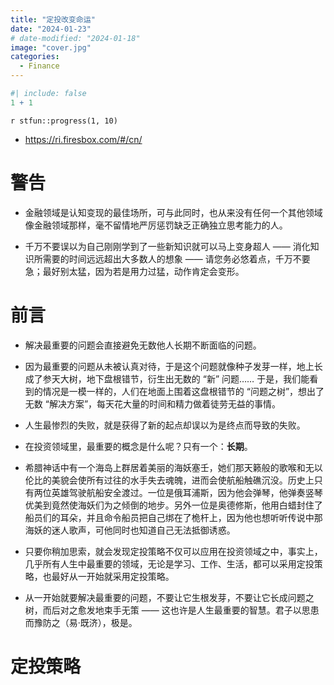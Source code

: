 ```yaml
---
title: "定投改变命运"
date: "2024-01-23"
# date-modified: "2024-01-18"
image: "cover.jpg"
categories: 
  - Finance
---
```


```r
#| include: false
1 + 1
```

::: {.callout-note title='Progress'}
`r stfun::progress(1, 10)`

<!-- 读后感：[读《管理行为》](https://shitao5.org/posts/glxw/)。 -->
:::

::: {.callout-tip title="Learning Source"}
- <https://ri.firesbox.com/#/cn/>
:::

# 警告 {-}

- 金融领域是认知变现的最佳场所，可与此同时，也从来没有任何一个其他领域像金融领域那样，毫不留情地严厉惩罚缺乏正确独立思考能力的人。

- 千万不要误以为自己刚刚学到了一些新知识就可以马上变身超人 —— 消化知识所需要的时间远远超出大多数人的想象 —— 请您务必悠着点，千万不要急；最好别太猛，因为若是用力过猛，动作肯定会变形。

# 前言 {-}

- 解决最重要的问题会直接避免无数他人长期不断面临的问题。

- 因为最重要的问题从未被认真对待，于是这个问题就像种子发芽一样，地上长成了参天大树，地下盘根错节，衍生出无数的 “新” 问题…… 于是，我们能看到的情况是一模一样的，人们在地面上围着这盘根错节的 “问题之树”，想出了无数 “解决方案”，每天花大量的时间和精力做着徒劳无益的事情。

- 人生最惨烈的失败，就是获得了新的起点却误以为是终点而导致的失败。

- 在投资领域里，最重要的概念是什么呢？只有一个：**长期**。

- 希腊神话中有一个海岛上群居着美丽的海妖塞壬，她们那天籁般的歌喉和无以伦比的美貌会使所有过往的水手失去魂魄，进而会使航船触礁沉没。历史上只有两位英雄驾驶航船安全渡过。一位是俄耳浦斯，因为他会弹琴，他弹奏竖琴优美到竟然使海妖们为之倾倒的地步。另外一位是奥德修斯，他用白蜡封住了船员们的耳朵，并且命令船员把自己绑在了桅杆上，因为他也想听听传说中那海妖的迷人歌声，可他同时也知道自己无法抵御诱惑。

- 只要你稍加思索，就会发现定投策略不仅可以应用在投资领域之中，事实上，几乎所有人生中最重要的领域，无论是学习、工作、生活，都可以采用定投策略，也最好从一开始就采用定投策略。

- 从一开始就要解决最重要的问题，不要让它生根发芽，不要让它长成问题之树，而后对之愈发地束手无策 —— 这也许是人生最重要的智慧。君子以思患而豫防之（易·既济），极是。

# 定投策略
















